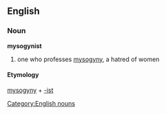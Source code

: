 == English ==
=== Noun ===
[[Category:English nouns]]
'''mysogynist'''
# one who professes [[mysogyny]], a hatred of women
==== Etymology ====
[[mysogyny]] + [[-ist]]
